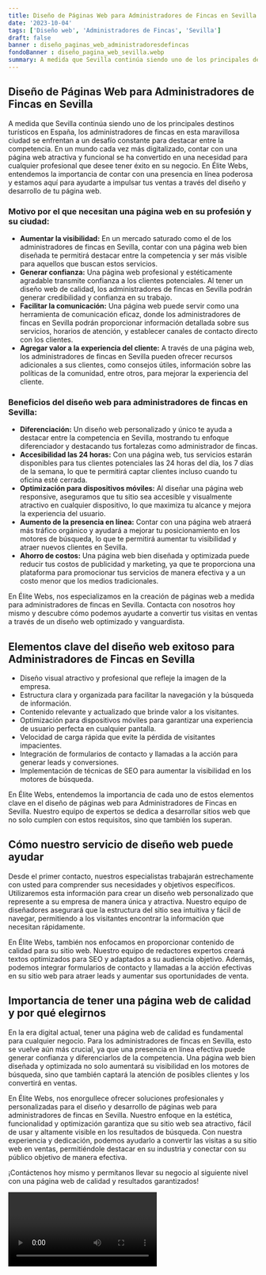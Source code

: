 ```yaml
---
title: Diseño de Páginas Web para Administradores de Fincas en Sevilla
date: '2023-10-04'
tags: ['Diseño web', 'Administradores de Fincas', 'Sevilla']
draft: false
banner : diseño_paginas_web_administradoresdefincas
fondoBanner : diseño_pagina_web_sevilla.webp
summary: A medida que Sevilla continúa siendo uno de los principales destinos turísticos en España, los administradores de fincas en esta maravillosa ciudad se enfrentan a un desafío constante para destacar entre la competencia. En un mundo cada vez más digitalizado, contar con una página web atractiva y funcional se ha convertido en una necesidad para cualquier profesional que desee tener éxito en su negocio. En Élite Webs, entendemos la importancia de contar con una presencia en línea poderosa y estamos aquí para ayudarte a impulsar tus ventas a través del diseño y desarrollo de tu página web.
---
```


## Diseño de Páginas Web para Administradores de Fincas en Sevilla

A medida que Sevilla continúa siendo uno de los principales destinos turísticos en España, los administradores de fincas en esta maravillosa ciudad se enfrentan a un desafío constante para destacar entre la competencia. En un mundo cada vez más digitalizado, contar con una página web atractiva y funcional se ha convertido en una necesidad para cualquier profesional que desee tener éxito en su negocio. En Élite Webs, entendemos la importancia de contar con una presencia en línea poderosa y estamos aquí para ayudarte a impulsar tus ventas a través del diseño y desarrollo de tu página web.

### Motivo por el que necesitan una página web en su profesión y su ciudad:

- **Aumentar la visibilidad:** En un mercado saturado como el de los administradores de fincas en Sevilla, contar con una página web bien diseñada te permitirá destacar entre la competencia y ser más visible para aquellos que buscan estos servicios.
- **Generar confianza:** Una página web profesional y estéticamente agradable transmite confianza a los clientes potenciales. Al tener un diseño web de calidad, los administradores de fincas en Sevilla podrán generar credibilidad y confianza en su trabajo.
- **Facilitar la comunicación:** Una página web puede servir como una herramienta de comunicación eficaz, donde los administradores de fincas en Sevilla podrán proporcionar información detallada sobre sus servicios, horarios de atención, y establecer canales de contacto directo con los clientes.
- **Agregar valor a la experiencia del cliente:** A través de una página web, los administradores de fincas en Sevilla pueden ofrecer recursos adicionales a sus clientes, como consejos útiles, información sobre las políticas de la comunidad, entre otros, para mejorar la experiencia del cliente.

### Beneficios del diseño web para administradores de fincas en Sevilla:

- **Diferenciación:** Un diseño web personalizado y único te ayuda a destacar entre la competencia en Sevilla, mostrando tu enfoque diferenciador y destacando tus fortalezas como administrador de fincas.
- **Accesibilidad las 24 horas:** Con una página web, tus servicios estarán disponibles para tus clientes potenciales las 24 horas del día, los 7 días de la semana, lo que te permitirá captar clientes incluso cuando tu oficina esté cerrada.
- **Optimización para dispositivos móviles:** Al diseñar una página web responsive, aseguramos que tu sitio sea accesible y visualmente atractivo en cualquier dispositivo, lo que maximiza tu alcance y mejora la experiencia del usuario.
- **Aumento de la presencia en línea:** Contar con una página web atraerá más tráfico orgánico y ayudará a mejorar tu posicionamiento en los motores de búsqueda, lo que te permitirá aumentar tu visibilidad y atraer nuevos clientes en Sevilla.
- **Ahorro de costos:** Una página web bien diseñada y optimizada puede reducir tus costos de publicidad y marketing, ya que te proporciona una plataforma para promocionar tus servicios de manera efectiva y a un costo menor que los medios tradicionales.

En Élite Webs, nos especializamos en la creación de páginas web a medida para administradores de fincas en Sevilla. Contacta con nosotros hoy mismo y descubre cómo podemos ayudarte a convertir tus visitas en ventas a través de un diseño web optimizado y vanguardista.

<GifSeo />

<Cta />

## Elementos clave del diseño web exitoso para Administradores de Fincas en Sevilla 

- Diseño visual atractivo y profesional que refleje la imagen de la empresa.
- Estructura clara y organizada para facilitar la navegación y la búsqueda de información.
- Contenido relevante y actualizado que brinde valor a los visitantes.
- Optimización para dispositivos móviles para garantizar una experiencia de usuario perfecta en cualquier pantalla.
- Velocidad de carga rápida que evite la pérdida de visitantes impacientes.
- Integración de formularios de contacto y llamadas a la acción para generar leads y conversiones.
- Implementación de técnicas de SEO para aumentar la visibilidad en los motores de búsqueda.

En Élite Webs, entendemos la importancia de cada uno de estos elementos clave en el diseño de páginas web para Administradores de Fincas en Sevilla. Nuestro equipo de expertos se dedica a desarrollar sitios web que no solo cumplen con estos requisitos, sino que también los superan.

## Cómo nuestro servicio de diseño web puede ayudar

Desde el primer contacto, nuestros especialistas trabajarán estrechamente con usted para comprender sus necesidades y objetivos específicos. Utilizaremos esta información para crear un diseño web personalizado que represente a su empresa de manera única y atractiva. Nuestro equipo de diseñadores asegurará que la estructura del sitio sea intuitiva y fácil de navegar, permitiendo a los visitantes encontrar la información que necesitan rápidamente.

En Élite Webs, también nos enfocamos en proporcionar contenido de calidad para su sitio web. Nuestro equipo de redactores expertos creará textos optimizados para SEO y adaptados a su audiencia objetivo. Además, podemos integrar formularios de contacto y llamadas a la acción efectivas en su sitio web para atraer leads y aumentar sus oportunidades de venta.

## Importancia de tener una página web de calidad y por qué elegirnos

En la era digital actual, tener una página web de calidad es fundamental para cualquier negocio. Para los administradores de fincas en Sevilla, esto se vuelve aún más crucial, ya que una presencia en línea efectiva puede generar confianza y diferenciarlos de la competencia. Una página web bien diseñada y optimizada no solo aumentará su visibilidad en los motores de búsqueda, sino que también captará la atención de posibles clientes y los convertirá en ventas.

En Élite Webs, nos enorgullece ofrecer soluciones profesionales y personalizadas para el diseño y desarrollo de páginas web para administradores de fincas en Sevilla. Nuestro enfoque en la estética, funcionalidad y optimización garantiza que su sitio web sea atractivo, fácil de usar y altamente visible en los resultados de búsqueda. Con nuestra experiencia y dedicación, podemos ayudarlo a convertir las visitas a su sitio web en ventas, permitiéndole destacar en su industria y conectar con su público objetivo de manera efectiva.

¡Contáctenos hoy mismo y permítanos llevar su negocio al siguiente nivel con una página web de calidad y resultados garantizados!

<Video />

<CtaBot job='Administradores de Fincas' city='Sevilla'/>

<Gmaps query='Sevilla+españa+maps' />